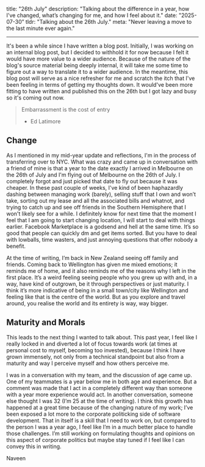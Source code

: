 title: "26th July"
description: "Talking about the difference in a year, how I've changed, what’s changing for me, and how I feel about it."
date: "2025-07-30”
tldr: "Talking about the 26th July."
meta: "Never leaving a move to the last minute ever again."

---

It's been a while since I have written a blog post. Initially, I was working on an internal blog post, but I decided to withhold it for now because I felt it would have more value to a wider audience. Because of the nature of the blog's source material being deeply internal, it will take me some time to figure out a way to translate it to a wider audience. In the meantime, this blog post will serve as a nice refresher for me and scratch the itch that I've been feeling in terms of getting my thoughts down. It would've been more fitting to have written and published this on the 26th but I got lazy and busy so it's coming out now.

> Embarrassment is the cost of entry
>
> - Ed Latimore

## Change

As I mentioned in my mid-year update and reflections, I'm in the process of transferring over to NYC. What was crazy and came up in conversation with a friend of mine is that a year to the date exactly I arrived in Melbourne on the 26th of July and I'm flying out of Melbourne on the 26th of July. I completely forgot and just picked that date to fly out because it was cheaper. In these past couple of weeks, I've kind of been haphazardly dashing between managing work (barely), selling stuff that I own and won’t take, sorting out my lease and all the associated bills and whatnot, and trying to catch up and see off friends in the Southern Hemisphere that I won't likely see for a while. I definitely know for next time that the moment I feel that I am going to start changing location, I will start to deal with things earlier. Facebook Marketplace is a godsend and hell at the same time. It’s so good that people can quickly dm and get items sorted. But you have to deal with lowballs, time wasters, and just annoying questions that offer nobody a benefit.

At the time of writing, I’m back in New Zealand seeing off family and friends. Coming back to Wellington has given me mixed emotions; it reminds me of home, and it also reminds me of the reasons why I left in the first place. It’s a weird feeling seeing people who you grew up with and, in a way, have kind of outgrown, be it through perspectives or just maturity. I think it’s more indicative of being in a small town/city like Wellington and feeling like that is the centre of the world. But as you explore and travel around, you realise the world and its entirety is way, way bigger.

## Maturity and Morals

This leads to the next thing I wanted to talk about. This past year, I feel like I really locked in and diverted a lot of focus towards work (at times at personal cost to myself, becoming too invested), because I think I have grown immensely, not only from a technical standpoint but also from a maturity and way I perceive myself and how others perceive me.

I was in a conversation with my team, and the discussion of age came up. One of my teammates is a year below me in both age and experience. But a comment was made that I act in a completely different way than someone with a year more experience would act. In another conversation, someone else thought I was 32 (I’m 25 at the time of writing). I think this growth has happened at a great time because of the changing nature of my work; I’ve been exposed a lot more to the corporate politicking side of software development. That in itself is a skill that I need to work on, but compared to the person I was a year ago, I feel like I’m in a much better place to handle those challenges. I’m still working on formulating thoughts and opinions on this aspect of corporate politics but maybe stay tuned if I feel like I can convey this in writing.

Naveen
